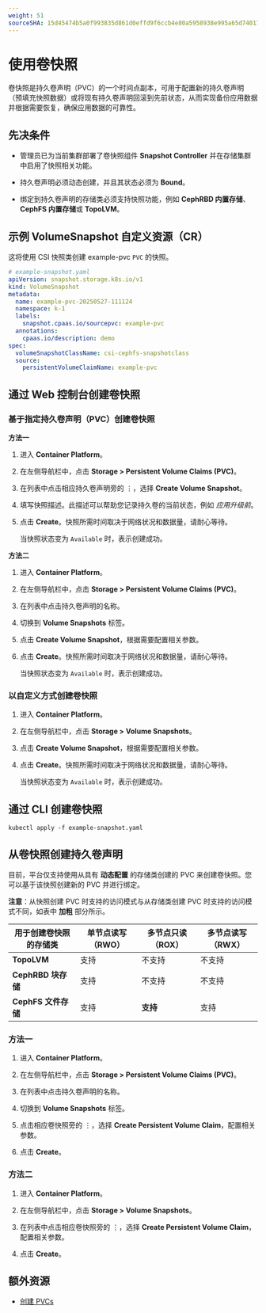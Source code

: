 ```yaml
---
weight: 51
sourceSHA: 15d45474b5a0f993835d861d0effd9f6ccb4e80a5958938e995a65d74017f45f
---
```


# 使用卷快照

卷快照是持久卷声明（PVC）的一个时间点副本，可用于配置新的持久卷声明（预填充快照数据）或将现有持久卷声明回滚到先前状态，从而实现备份应用数据并根据需要恢复，确保应用数据的可靠性。

## 先决条件

- 管理员已为当前集群部署了卷快照组件 **Snapshot Controller** 并在存储集群中启用了快照相关功能。

- 持久卷声明必须动态创建，并且其状态必须为 **Bound**。

- 绑定到持久卷声明的存储类必须支持快照功能，例如 **CephRBD 内置存储**、**CephFS 内置存储**或 **TopoLVM**。

## 示例 VolumeSnapshot 自定义资源（CR）

这将使用 CSI 快照类创建 example-pvc `PVC` 的快照。

```yaml
# example-snapshot.yaml
apiVersion: snapshot.storage.k8s.io/v1
kind: VolumeSnapshot
metadata:
  name: example-pvc-20250527-111124
  namespace: k-1
  labels:
    snapshot.cpaas.io/sourcepvc: example-pvc
  annotations:
    cpaas.io/description: demo
spec:
  volumeSnapshotClassName: csi-cephfs-snapshotclass
  source:
    persistentVolumeClaimName: example-pvc
```

## 通过 Web 控制台创建卷快照

### 基于指定持久卷声明（PVC）创建卷快照

**方法一**

1. 进入 **Container Platform**。

2. 在左侧导航栏中，点击 **Storage > Persistent Volume Claims (PVC)**。

3. 在列表中点击相应持久卷声明旁的 ⋮，选择 **Create Volume Snapshot**。

4. 填写快照描述。此描述可以帮助您记录持久卷的当前状态，例如 *应用升级前*。

5. 点击 **Create**。快照所需时间取决于网络状况和数据量，请耐心等待。

   当快照状态变为 `Available` 时，表示创建成功。

**方法二**

1. 进入 **Container Platform**。

2. 在左侧导航栏中，点击 **Storage > Persistent Volume Claims (PVC)**。

3. 在列表中点击持久卷声明的名称。

4. 切换到 **Volume Snapshots** 标签。

5. 点击 **Create Volume Snapshot**，根据需要配置相关参数。

6. 点击 **Create**。快照所需时间取决于网络状况和数据量，请耐心等待。

   当快照状态变为 `Available` 时，表示创建成功。

### 以自定义方式创建卷快照

1. 进入 **Container Platform**。

2. 在左侧导航栏中，点击 **Storage > Volume Snapshots**。

3. 点击 **Create Volume Snapshot**，根据需要配置相关参数。

4. 点击 **Create**。快照所需时间取决于网络状况和数据量，请耐心等待。

   当快照状态变为 `Available` 时，表示创建成功。

## 通过 CLI 创建卷快照

```shell
kubectl apply -f example-snapshot.yaml
```

## 从卷快照创建持久卷声明

目前，平台仅支持使用从具有 **动态配置** 的存储类创建的 PVC 来创建卷快照。您可以基于该快照创建新的 PVC 并进行绑定。

**注意**：从快照创建 PVC 时支持的访问模式与从存储类创建 PVC 时支持的访问模式不同，如表中 **加粗** 部分所示。

| 用于创建卷快照的存储类 | 单节点读写（RWO） | 多节点只读（ROX） | 多节点读写（RWX） |
| ----------------------- | ---------------- | ------------------ | ------------------ |
| **TopoLVM**            | 支持             | 不支持             | 不支持             |
| **CephRBD 块存储**    | 支持             | 不支持             | 不支持             |
| **CephFS 文件存储**   | 支持             | **支持**           | 支持               |

### 方法一

1. 进入 **Container Platform**。

2. 在左侧导航栏中，点击 **Storage > Persistent Volume Claims (PVC)**。

3. 在列表中点击持久卷声明的名称。

4. 切换到 **Volume Snapshots** 标签。

5. 点击相应卷快照旁的 ⋮，选择 **Create Persistent Volume Claim**，配置相关参数。

6. 点击 **Create**。

### 方法二

1. 进入 **Container Platform**。

2. 在左侧导航栏中，点击 **Storage > Volume Snapshots**。

3. 在列表中点击相应卷快照旁的 ⋮，选择 **Create Persistent Volume Claim**，配置相关参数。

4. 点击 **Create**。

## 额外资源

- [创建 PVCs](./create_pvc.mdx)

